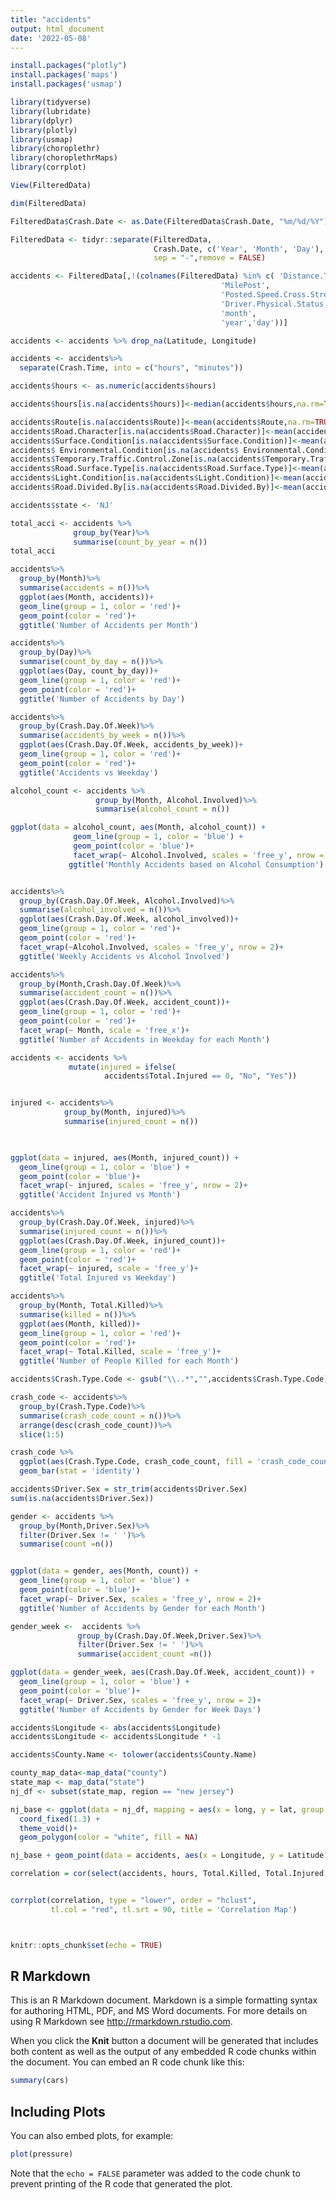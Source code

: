 ```yaml
---
title: "accidents"
output: html_document
date: '2022-05-08'
---
```

```r
install.packages("plotly")
install.packages('maps')
install.packages('usmap')
```


```r
library(tidyverse)
library(lubridate)
library(dplyr)
library(plotly)
library(usmap)
library(choroplethr)
library(choroplethrMaps)
library(corrplot)
```


```r
View(FilteredData)

dim(FilteredData)

```


```r

FilteredData$Crash.Date <- as.Date(FilteredData$Crash.Date, "%m/%d/%Y")

FilteredData <- tidyr::separate(FilteredData, 
                                Crash.Date, c('Year', 'Month', 'Day'),
                                sep = "-",remove = FALSE)

```


```r

accidents <- FilteredData[,!(colnames(FilteredData) %in% c( 'Distance.To.Cross.Street', 
                                               'MilePost',
                                               'Posted.Speed.Cross.Street',
                                               'Driver.Physical.Status', 
                                               'month',
                                               'year','day'))]

```


```r
accidents <- accidents %>% drop_na(Latitude, Longitude)
```



```r

accidents <- accidents%>%
  separate(Crash.Time, into = c("hours", "minutes"))

accidents$hours <- as.numeric(accidents$hours)

accidents$hours[is.na(accidents$hours)]<-median(accidents$hours,na.rm=TRUE)


```

```r
accidents$Route[is.na(accidents$Route)]<-mean(accidents$Route,na.rm=TRUE)
accidents$Road.Character[is.na(accidents$Road.Character)]<-mean(accidents$Road.Character,na.rm=TRUE)
accidents$Surface.Condition[is.na(accidents$Surface.Condition)]<-mean(accidents$Surface.Condition,na.rm=TRUE)
accidents$ Environmental.Condition[is.na(accidents$ Environmental.Condition)]<-mean(accidents$ Environmental.Condition,na.rm=TRUE)
accidents$Temporary.Traffic.Control.Zone[is.na(accidents$Temporary.Traffic.Control.Zone)]<-mean(accidents$Temporary.Traffic.Control.Zone,na.rm=TRUE)
accidents$Road.Surface.Type[is.na(accidents$Road.Surface.Type)]<-mean(accidents$Road.Surface.Type,na.rm=TRUE)
accidents$Light.Condition[is.na(accidents$Light.Condition)]<-mean(accidents$Light.Condition,na.rm=TRUE)
accidents$Road.Divided.By[is.na(accidents$Road.Divided.By)]<-mean(accidents$Road.Divided.By,na.rm=TRUE)

```


```r
accidents$state <- 'NJ'
```


```r
total_acci <- accidents %>%
              group_by(Year)%>%
              summarise(count_by_year = n())
total_acci
```

```r
accidents%>%
  group_by(Month)%>%
  summarise(accidents = n())%>%
  ggplot(aes(Month, accidents))+
  geom_line(group = 1, color = 'red')+
  geom_point(color = 'red')+
  ggtitle('Number of Accidents per Month')
```


```r
accidents%>%
  group_by(Day)%>%
  summarise(count_by_day = n())%>%
  ggplot(aes(Day, count_by_day))+
  geom_line(group = 1, color = 'red')+
  geom_point(color = 'red')+
  ggtitle('Number of Accidents by Day')
```


```r
accidents%>%
  group_by(Crash.Day.Of.Week)%>%
  summarise(accidents_by_week = n())%>%
  ggplot(aes(Crash.Day.Of.Week, accidents_by_week))+
  geom_line(group = 1, color = 'red')+
  geom_point(color = 'red')+
  ggtitle('Accidents vs Weekday')

```


```r
alcohol_count <- accidents %>%
                   group_by(Month, Alcohol.Involved)%>%
                   summarise(alcohol_count = n())

ggplot(data = alcohol_count, aes(Month, alcohol_count)) +
              geom_line(group = 1, color = 'blue') +
              geom_point(color = 'blue')+
              facet_wrap(~ Alcohol.Involved, scales = 'free_y', nrow = 2)+
             ggtitle('Monthly Accidents based on Alcohol Consumption')
```

```r

```



```r
accidents%>%
  group_by(Crash.Day.Of.Week, Alcohol.Involved)%>%
  summarise(alcohol_involved = n())%>%
  ggplot(aes(Crash.Day.Of.Week, alcohol_involved))+
  geom_line(group = 1, color = 'red')+
  geom_point(color = 'red')+
  facet_wrap(~Alcohol.Involved, scales = 'free_y', nrow = 2)+
  ggtitle('Weekly Accidents vs Alcohol Involved')

```

```r

accidents%>%
  group_by(Month,Crash.Day.Of.Week)%>%
  summarise(accident_count = n())%>%
  ggplot(aes(Crash.Day.Of.Week, accident_count))+
  geom_line(group = 1, color = 'red')+
  geom_point(color = 'red')+
  facet_wrap(~ Month, scale = 'free_x')+
  ggtitle('Number of Accidents in Weekday for each Month')

```


```r
accidents <- accidents %>%
             mutate(injured = ifelse(
                     accidents$Total.Injured == 0, "No", "Yes"))


injured <- accidents%>%
            group_by(Month, injured)%>%
            summarise(injured_count = n())
  


ggplot(data = injured, aes(Month, injured_count)) +
  geom_line(group = 1, color = 'blue') +
  geom_point(color = 'blue')+
  facet_wrap(~ injured, scales = 'free_y', nrow = 2)+
  ggtitle('Accident Injured vs Month')

```


```r
accidents%>%
  group_by(Crash.Day.Of.Week, injured)%>%
  summarise(injured_count = n())%>%
  ggplot(aes(Crash.Day.Of.Week, injured_count))+
  geom_line(group = 1, color = 'red')+
  geom_point(color = 'red')+
  facet_wrap(~ injured, scale = 'free_y')+
  ggtitle('Total Injured vs Weekday')

```


```r
accidents%>%
  group_by(Month, Total.Killed)%>%
  summarise(killed = n())%>%
  ggplot(aes(Month, killed))+
  geom_line(group = 1, color = 'red')+
  geom_point(color = 'red')+
  facet_wrap(~ Total.Killed, scale = 'free_y')+
  ggtitle('Number of People Killed for each Month')
```


```r
accidents$Crash.Type.Code <- gsub("\\..*","",accidents$Crash.Type.Code)

crash_code <- accidents%>%
  group_by(Crash.Type.Code)%>%
  summarise(crash_code_count = n())%>%
  arrange(desc(crash_code_count))%>%
  slice(1:5)

crash_code %>%
  ggplot(aes(Crash.Type.Code, crash_code_count, fill = 'crash_code_count'))+
  geom_bar(stat = 'identity')

```


```r
accidents$Driver.Sex = str_trim(accidents$Driver.Sex) 
sum(is.na(accidents$Driver.Sex))

gender <- accidents %>% 
  group_by(Month,Driver.Sex)%>%
  filter(Driver.Sex != ' ')%>%
  summarise(count =n())


ggplot(data = gender, aes(Month, count)) +
  geom_line(group = 1, color = 'blue') +
  geom_point(color = 'blue')+
  facet_wrap(~ Driver.Sex, scales = 'free_y', nrow = 2)+
  ggtitle('Number of Accidents by Gender for each Month')
```

```r
gender_week <-  accidents %>% 
               group_by(Crash.Day.Of.Week,Driver.Sex)%>%
               filter(Driver.Sex != ' ')%>%
               summarise(accident_count =n())
```


```r
ggplot(data = gender_week, aes(Crash.Day.Of.Week, accident_count)) +
  geom_line(group = 1, color = 'blue') +
  geom_point(color = 'blue')+
  facet_wrap(~ Driver.Sex, scales = 'free_y', nrow = 2)+
  ggtitle('Number of Accidents by Gender for Week Days')


```

```r
accidents$Longitude <- abs(accidents$Longitude)
accidents$Longitude <- accidents$Longitude * -1

accidents$County.Name <- tolower(accidents$County.Name)

county_map_data<-map_data("county")
state_map <- map_data("state")
nj_df <- subset(state_map, region == "new jersey")

nj_base <- ggplot(data = nj_df, mapping = aes(x = long, y = lat, group = group)) + 
  coord_fixed(1.3) + 
  theme_void()+
  geom_polygon(color = "white", fill = NA)

nj_base + geom_point(data = accidents, aes(x = Longitude, y = Latitude), inherit.aes = FALSE, color = 'red', size = 0.01)


```



```r
correlation = cor(select(accidents, hours, Total.Killed, Total.Injured, Light.Condition, Total.Vehicles.Involved))


corrplot(correlation, type = "lower", order = "hclust", 
         tl.col = "red", tl.srt = 90, title = 'Correlation Map')
```

```r

```


```r

```

```r
knitr::opts_chunk$set(echo = TRUE)
```

## R Markdown

This is an R Markdown document. Markdown is a simple formatting syntax for authoring HTML, PDF, and MS Word documents. For more details on using R Markdown see <http://rmarkdown.rstudio.com>.

When you click the **Knit** button a document will be generated that includes both content as well as the output of any embedded R code chunks within the document. You can embed an R code chunk like this:

```r
summary(cars)
```

## Including Plots

You can also embed plots, for example:

```r
plot(pressure)
```

Note that the `echo = FALSE` parameter was added to the code chunk to prevent printing of the R code that generated the plot.
